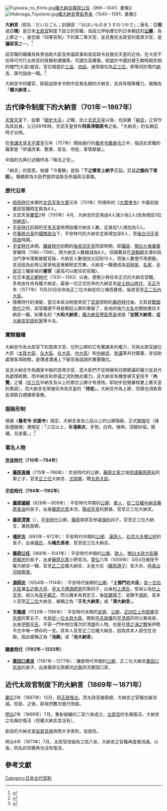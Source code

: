 {{multiple issues|
{{expand|time=2015-07-07T00:04:40+00:00}}
{{inappropriate tone|time=2015-07-07T00:04:40+00:00}}
{{refimprove|time=2015-07-07T00:04:40+00:00}}
{{RoughTranslation}}
}}
[[File:Fujiwara_no_Kinto.jpg|thumb]][[權大納言|權大納言]][[藤原公任|藤原公任]]（966－1041）畫像]]
[[File:Hidenaga_Toyotomi.jpg|thumb]][[權大納言|權大納言]][[豐臣秀長|豐臣秀長]]（1540－1591）畫像]] 

'''大納言'''（假名：だいなごん；訓讀音：「おほいものまうすのつかさ」；唐名：亞'''相'''或亞'''槐'''）是日本[[太政官|太政官]]制度下設立的官職，自設立伊始便位列日本朝廷的'''[[公卿|公卿]]'''，為上卿之一，是仿唐「四等官制」下的第二等次官，並且擔任太政官的首席次官，是'''議政官'''之一。<ref>{{cite web |title=続群書類従　第１０輯『官職部・律令部・公事部』 |url=https://dl.ndl.go.jp/info:ndljp/pid/1939754/216?tocOpened=1 |website=国立国会図書館デジタルコレクション |accessdate=2021-06-12 |archive-date=2021-12-23 |archive-url=https://web.archive.org/web/20211223021055/https://dl.ndl.go.jp/info:ndljp/pid/1939754/216?tocOpened=1 }}</ref>

該官職的職權為負責協助大臣及參議政事和宣詔政令且擔任天皇的近侍，在大臣不在時可代行太政官的政務和禮儀等，可謂位高權重。相當於中國封建王朝時期丞相的槐門(大臣)屬官。官位相當於[[品秩|三品]]、[[品秩|四品]]，通常敘位為[[正三位|正三位]]。即等同於隋代[[納言|納言]]、唐代[[侍中|侍中]]一職。<ref>{{cite web |author1=和憩団欒房 |title=大納言・中納言・参議 |url=http://www.sol.dti.ne.jp/hiromi/kansei/o_kan_dajo_nagon.html |website=官制大観 |accessdate=2021-06-09 |archive-date=2017-05-30 |archive-url=https://web.archive.org/web/20170530120435/http://www.sol.dti.ne.jp/hiromi/kansei/o_kan_dajo_nagon.html |dead-url=no }}</ref>

大納言中的權官，即超過原本令制中定員名額的大納言，且具有相等權力，被稱為「'''權大納言'''」。

== 古代律令制度下的大納言（701年－1867年） ==
[[天智天皇|天智天皇]]下，設置「[[御史大夫|御史大夫]]」之職，加上[[天武天皇|天武天皇]]以後，也設置「[[納言|納言]]」之官作為其前身。公元681年時，天武天皇發布'''飛鳥淨御原令'''之後，「大納言」的名稱這時才出現。

在[[孝謙天皇|孝謙天皇]][[天平寶字|天平寶字]]元年（757年）開始施行的[[養老律令|養老令職員令]]之中，描述此官職的職掌是「參議庶事、敷奏、宣旨、侍從、掌管獻替」。<div>中国的古典引述稱呼為「喉舌之官」。</div>

「納言」的意思，依據「今義解」是指「'''下之建言上納予三公，三公之諭向下宣詔'''」。職務即為大臣們提供協助及參議政治事務。

===歷代沿革===

* [[飛鳥時代|飛鳥時代]]末期的[[文武天皇|文武天皇]][[大寶_(日本)|大寶]]元年（701年）所頒布的《[[大寶律令|大寶律令]]》中最初設置該官職時定員為4人。
* 文武天皇[[慶雲_(日本)|慶雲]]2年（705年）4月，大納言的定員由4人減少為2人(改為增設3位[[中納言|中納言]])。
* [[平安時代|平安時代]]前期的[[宇多天皇|宇多天皇]]時增設權大納言人數，定員從1人增加為3人。
* 在[[藤原北家|藤原北家]]的[[攝關政治|攝關政治]]下，平安時代的大納言定員增加至8人，至[[後白河天皇|後白河天皇]][[院政|院政]]時期。
* [[平安時代|平安時代]]末期、[[鎌倉時代|鎌倉時代]]初期的[[後鳥羽天皇|後鳥羽天皇]]院政時期，即[[攝政|攝政]]、[[關白|關白]][[九條兼實|九條兼實]]掌權時（1186－1196），將大納言人數縮減為6人。但隨著其在[[源賴朝|源賴朝]]主導的政治鬥爭中落敗被罷官後，大納言人數很快又回到10人，而後人數便不再更動，並且因為此時公家家格逐漸被制定完畢，大納言一職便成為[[羽林家|羽林家]]、[[名家|名家]]、[[半家|半家]]這三種家格的'''極官'''（最高可以擔任的官職）。
* 在日本[[南北朝時代_(日本)|南北朝時代]]（1331－1392）以後，便極少再任命正式的大納言官職，多改由任命為權大納言。最後一位正式任命的大納言為[[安土桃山時代|安土桃山時代]]、[[天正_(日本)|天正]]五年（1577年）11月20日任命為正二位大納言的三條西實枝，後其官至[[正二位|正二位]][[內大臣_(日本)|內大臣]]。
* 隨著時代的演變，當日本政治制度來到了[[武家|武家]]控制的[[幕府時代|幕府時代]]後，尤其是[[戰國時代_(日本)|戰國時代]]之時，該官職便不再是朝廷公卿的專屬了，各地的強力[[大名_(稱謂)|大名]]也開始擔任大納言一職，如著名的「'''大和大納言'''」[[權大納言|權大納言]][[豐臣秀長|豐臣秀長]]或是「'''加賀大納言'''」[[權大納言|權大納言]][[前田利家|前田利家]]等大名。

===實際職權===
大納言作為太政官下的首席次官，位列公卿的它有著諸多的權力，可與太政官諸位大臣（[[太政大臣|太政大臣]]、[[左大臣|左大臣]]、[[右大臣|右大臣]]、[[內大臣_(日本)|內大臣]]）和[[中納言|中納言]]、[[參議|參議]]等共討國事，並協助處理各項政務，是傳達溝通上下級官員話語的重要職位。

並且大納言作為國家中樞的首席次官，當大臣們不在時擁有召開朝議的權力並且代為處理政務，而中納言和參議之流則無此權力。且大納言有機會被天皇授予「'''內覽'''」之權（[[從三位|從三位]]中納言及以上的眾位公卿才有資格，即初步批閱審核要上奏天皇的奏疏），而大納言也常被任命為天皇的「'''侍從'''」。大納言作為上卿，同樣也須負責各項節日禮儀等事務。

===服裝形制===
根據《'''養老令·衣服令'''》規定，大納言身為三品以上的公卿階級，正式[[朝服|朝服]]在〈諸臣禮服條〉裡規定：「三位以上，著'''淺紫衣'''，牙笏。白袴。條帶。深縹紗褶。錦襪。烏皮霍。」<ref>{{cite web |title=養老令。衣服令 |url=https://miko.org/~uraki/kuon/furu/text/rituryou/yourou/yourou19.htm |accessdate=2021-06-15 |archive-date=2021-06-24 |archive-url=https://web.archive.org/web/20210624195256/https://miko.org/~uraki/kuon/furu/text/rituryou/yourou/yourou19.htm |dead-url=no }}</ref>

===著名人物===
====[[奈良時代|奈良時代]]（710年－794年）====
* '''[[藤原真楯|藤原真楯]]'''（715年－766年）：奈良時代的公卿，[[藤原北家|藤原北家]]之祖[[參議|參議]][[藤原房前|藤原房前]]的第三子，官至[[正三位|正三位]]大納言、[[式部卿|式部卿]]，贈[[太政大臣|太政大臣]]。

====[[平安時代|平安時代]]（794年－1192年）====
* '''[[藤原國經|藤原國經]]'''（828年－908年）：平安時代早期的[[公卿|公卿]]、[[歌人|歌人]]，[[從二位|從二位]][[權中納言|權中納言]][[藤原長良|藤原長良]]的長子，出身[[藤原北家|藤原北家]]本流，[[陽成天皇|陽成天皇]]的舅舅，官至正三位大納言。

* '''[[藤原清貫|藤原清貫]]'''（{{bd|867年||930年|7月24日}}），[[平安時代|平安時代]]公卿。[[藤原氏|藤原]]南家及参議[[藤原保則|保則]]四子，官至正三位大納言，兼民部卿。

* '''[[橘好古|橘好古]]'''（893年－972年）：平安時代中期的[[公卿|公卿]]、[[漢詩人|漢詩人]]，[[右京大夫|右京大夫]][[橘公材|橘公材]]的長子，出身[[橘氏|橘氏]]，為'''橘氏長者'''，官至從三位大納言。

* '''[[藤原公任|藤原公任]]'''（966年－1041年）：平安時代中期的[[公卿|公卿]]、[[歌人|歌人]]，[[關白|關白]][[太政大臣|太政大臣]][[藤原賴忠|藤原賴忠]]的長子，出身[[藤原北家|藤原北家]]小野宮流。[[寛弘|寛弘]]六年（1009年）3月4日被授予權大納言一職，官至[[正二位|正二位]]權大納言、太皇大后（[[藤原遵子|藤原遵子]]）宮大夫、[[陸奥出羽按察使|陸奥出羽按察使]]。

* '''[[源師忠|源師忠]]'''（1054年－1114年）：平安時代後期的[[公卿|公卿]]，「'''土御門右大臣'''」[[從一位|從一位]][[右大臣|右大臣]]兼[[左近衛大将|左近衛大将]]、[[皇太子傅|皇太子傅]][[源師房|源師房]]的第四子，出身[[村上源氏|村上源氏]]，曾祖父為[[村上天皇|村上天皇]]，祖父為[[具平親王|具平親王]]，而父親本為資定王，後[[臣籍降下|臣籍降下]]，並賜予[[源氏|源姓]]，其本人官至[[正二位|正二位]]大納言，被稱之為「'''壬生大納言'''」或「'''澤大納言'''」。

* '''[[平賴盛|平賴盛]]'''（1133年－1186年）：平安時代末期的[[武士_(日本)|武將]]、[[公卿|公卿]]。[[正四位|正四位上]][[刑部卿|刑部卿]][[平忠盛|平忠盛]]的第五子，也是[[從一位|從一位]][[太政大臣|太政大臣]]，開創[[平氏政權|平氏政權]]的[[平清盛|平清盛]]的同父異母弟，出身[[伊勢平氏|伊勢平氏]]，平家一門中地位僅次於清盛的人物，也是在[[壇之浦之戰|壇之浦之戰]]後伊勢平氏中唯一倖存的一支。其本人官至正二位權大納言，因為其本人居住在池殿，因此被稱之為「'''池殿'''」或「'''池大納言'''」

====[[鎌倉時代|鎌倉時代]]（1192年－1333年）====
* '''[[粟田口基良|粟田口基良]]'''（1187年－1277年）：鎌倉時代早期的[[公卿|公卿]]，正二位大納言[[粟田口忠良|粟田口忠良]]的長子，出身藤原北家嫡流[[近衛家|近衛]]庶流粟田口家。

== 近代太政官制度下的大納言（1869年－1871年） ==
[[慶應|慶応]]3年（1867年）12月，因[[王政复古|王政復古]]，而太政官被廢絕、大納言之官職也被消滅。但是，之後，新政府數次進行改組。<div>

[[明治|明治]]2年（1869年）7月，重新組織的二官六省成立，[[太政官|太政官]]的名稱復活，大納言之名稱亦復活（但權大納言並沒有）。</div><div>新設的大納言是[[岩倉具視|岩倉具視]]與徳大寺実則，並就任。</div><div>

明治4年（1871年）7月，太政官改組為三院八省，大納言之官職再度被消滅。以後，同名的官職再也沒有復活。</div>


{{日本律令制官職}}

==參考文獻==

[[Category:日本古代官制|Category:日本古代官制]]